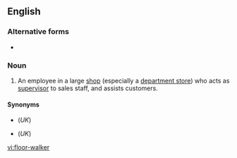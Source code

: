 ==English==

===Alternative forms===
* {{l|en|floorwalker}}

===Noun===
{{en-noun}}

# {{label|en|US}} An employee in a large [[shop]] (especially a [[department store]]) who acts as [[supervisor]] to sales staff, and assists customers.

====Synonyms====
* {{l|en|shop-walker}} (''UK'')
* {{l|en|shopwalker}} (''UK'')

[[vi:floor-walker]]